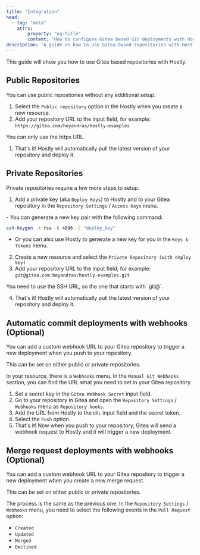 ```yaml
---
title: "Integration"
head:
  - tag: "meta"
    attrs:
        property: "og:title"
        content: "How to configure Gitea based Git deployments with Hostly"
description: "A guide on how to use Gitea based repositories with Hostly."
---
```




This guide will show you how to use Gitea based repositories with Hostly.

## Public Repositories

You can use public repositories without any additional setup.

1. Select the `Public repository` option in the Hostly when you create a new resource.
2. Add your repository URL to the input field, for example: `https://gitea.com/heyandras/hostly-examples`

<Aside type="caution">You can only use the https URL.</Aside>

1. That's it! Hostly will automatically pull the latest version of your repository and deploy it.

## Private Repositories

Private repositories require a few more steps to setup.

1. Add a private key (aka `Deploy Keys`) to Hostly and to your Gitea repository in the `Repository Settings` / `Access Keys` menu.

<Aside type="caution">
  - You can generate a new key pair with the following command: 
  
  ```bash
  ssh-keygen -t rsa -b 4096 -C "deploy_key" 
  ```

  - Or you can also use Hostly to generate a new key for you in the `Keys & Tokens` menu.
</Aside>

2. Create a new resource and select the `Private Repository (with deploy key)`
3. Add your repository URL to the input field, for example: `git@gitea.com:heyandras/hostly-examples.git`

<Aside type="caution">You need to use the SSH URL, so the one that starts with `git@`.</Aside>

4. That's it! Hostly will automatically pull the latest version of your repository and deploy it.

## Automatic commit deployments with webhooks (Optional)

You can add a custom webhook URL to your Gitea repository to trigger a new deployment when you push to your repository.

<Aside type="caution">This can be set on either public or private repositories.</Aside>

In your resource, there is a `Webhooks` menu. In the `Manual Git Webhooks` section, you can find the URL what you need to set in your Gitea repository.

1. Set a secret key in the `Gitea Webhook Secret` input field.
2. Go to your repository in Gitea and open the `Repository Settings` / `Webhooks` menu as `Repository hooks`.
3. Add the URL from Hostly to the `URL` input field and the secret token.
4. Select the `Push` option.
5. That's it! Now when you push to your repository, Gitea will send a webhook request to Hostly and it will trigger a new deployment.

## Merge request deployments with webhooks (Optional)

You can add a custom webhook URL to your Gitea repository to trigger a new deployment when you create a new merge request.

<Aside type="caution">This can be set on either public or private repositories.</Aside>

The process is the same as the previous one. In the `Repository Settings` / `Webhooks` menu, you need to select the following events in the `Pull Request` option:

- `Created`
- `Updated`
- `Merged`
- `Declined`
